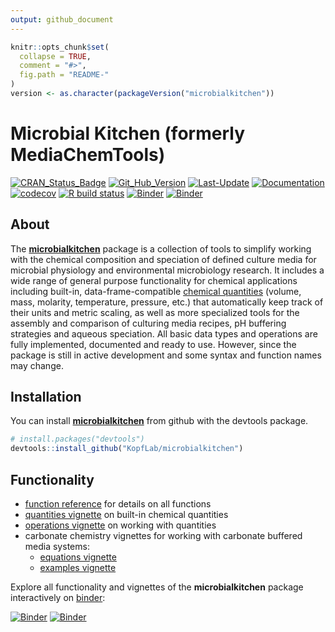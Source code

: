 ```yaml
---
output: github_document
---
```


<!-- README.md is generated from README.Rmd. Please edit that file -->

```r
knitr::opts_chunk$set(
  collapse = TRUE,
  comment = "#>",
  fig.path = "README-"
)
version <- as.character(packageVersion("microbialkitchen"))
```

# Microbial Kitchen (formerly MediaChemTools)

[![CRAN_Status_Badge](http://www.r-pkg.org/badges/version/microbialkitchen)](https://cran.r-project.org/package=microbialkitchen)
[![Git_Hub_Version](https://img.shields.io/badge/GitHub-`r version`-orange.svg?style=flat-square)](/commits)
[![Last-Update](https://img.shields.io/badge/updated-`r gsub('-', '--', Sys.Date())`-yellowgreen.svg)](/commits)
[![Documentation](https://img.shields.io/badge/docs-online-green.svg)](https://microbialkitchen.kopflab.org/reference/)
[![codecov](https://codecov.io/github/KopfLab/microbialkitchen/branch/master/graphs/badge.svg)](https://codecov.io/github/Kopflab/microbialkitchen) 
[![R build status](https://github.com/KopfLab/microbialkitchen/workflows/R-CMD-check/badge.svg)](https://github.com/KopfLab/microbialkitchen/actions)
[![Binder](https://img.shields.io/badge/launch-Jupyter-orange.svg)](https://mybinder.org/v2/gh/KopfLab/microbialkitchen/binder?urlpath=lab)
[![Binder](https://img.shields.io/badge/launch-RStudio-blue.svg)](https://mybinder.org/v2/gh/KopfLab/microbialkitchen/binder?urlpath=rstudio)

## About

The **[microbialkitchen](https://microbialkitchen.kopflab.org/)** package is a collection of tools to simplify working with the chemical composition and speciation of defined culture media for microbial physiology and environmental microbiology research. It includes a wide range of general purpose functionality for chemical applications including built-in, data-frame-compatible [chemical quantities](https://microbialkitchen.kopflab.org/articles/quantities.html) (volume, mass, molarity, temperature, pressure, etc.) that automatically keep track of their units and metric scaling, as well as more specialized tools for the assembly and comparison of culturing media recipes, pH buffering strategies and aqueous speciation. All basic data types and operations are fully implemented, documented and ready to use. However, since the package is still in active development and some syntax and function names may change.

## Installation

You can install **[microbialkitchen](https://microbialkitchen.kopflab.org/)** from github with the devtools package. 

```r
# install.packages("devtools") 
devtools::install_github("KopfLab/microbialkitchen")
```

## Functionality

 - [function reference](https://microbialkitchen.kopflab.org/reference/) for details on all functions
 - [quantities vignette](https://microbialkitchen.kopflab.org/articles/quantities.html) on built-in chemical quantities 
 - [operations vignette](https://microbialkitchen.kopflab.org/articles/operations.html) on working with quantities
 - carbonate chemistry vignettes for working with carbonate buffered media systems:
    - [equations vignette](https://microbialkitchen.kopflab.org/articles/carbonate_chemistry_equations.html)
    - [examples vignette](https://microbialkitchen.kopflab.org/articles/carbonate_chemistry_examples.html)

Explore all functionality and vignettes of the **microbialkitchen** package interactively on [binder](https://mybinder.org/):

[![Binder](https://img.shields.io/badge/launch-Jupyter-orange.svg)](https://mybinder.org/v2/gh/KopfLab/microbialkitchen/binder?urlpath=lab)
[![Binder](https://img.shields.io/badge/launch-RStudio-blue.svg)](https://mybinder.org/v2/gh/KopfLab/microbialkitchen/binder?urlpath=rstudio)
